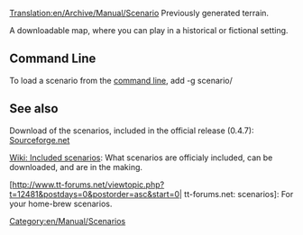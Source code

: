 [[Translation:en/Archive/Manual/Scenario]]
[[Category:en/Manual/Scenarios]]
{{en/Expand|writing more information on scenarios. Current version is way too small}}
Previously generated terrain.

A downloadable map, where you can play in a historical or fictional setting.

==Command Line==

To load a scenario from the [[en/Manual/Command line|command line]], add -g scenario/<name>

==See also==
Download of the scenarios, included in the official release (0.4.7): [http://prdownloads.sourceforge.net/openttd/openttd-0.4.6-source-scenarios.zip?download Sourceforge.net]

[[en/Community/Scenarios/Main Page| Wiki: Included scenarios]]: What scenarios are officialy included, can be downloaded, and are in the making.

[http://www.tt-forums.net/viewtopic.php?t=12481&postdays=0&postorder=asc&start=0| tt-forums.net: scenarios]: For your home-brew scenarios.